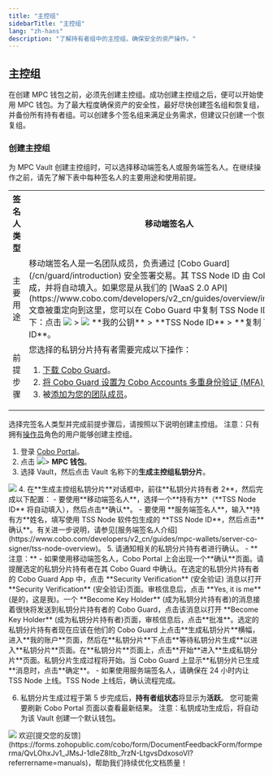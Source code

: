 ```yaml
---
title: "主控组"
sidebarTitle: "主控组"
lang: "zh-hans"
description: "了解持有者组中的主控组，确保安全的资产操作。"
---
```


## 主控组
在创建 MPC 钱包之前，必须先创建主控组。成功创建主控组之后，便可以开始使用 MPC 钱包。为了最大程度确保资产的安全性，最好尽快创建签名组和恢复组，并备份所有持有者组。可以创建多个签名组来满足业务需求，但建议只创建一个恢复组。

<a id="create-main-group"></a>
### 创建主控组
为 MPC Vault 创建主控组时，可以选择移动端签名人或服务端签名人。在继续操作之前，请先了解下表中每种签名人的主要用途和使用前提。

<a id="signer-type"></a>
<table class="six-columns">
  <tr>
    <th>签名人类型</th>
    <th>移动端签名人</th>
    <th>服务端签名人</th>
  </tr>
  <tr>
    <td>主要用途</td>
    <td>
      移动端签名人是一名团队成员，负责通过 [Cobo Guard](/cn/guard/introduction) 安全签署交易。其 TSS Node ID 由 Cobo Guard 生成，并将自动填入。<Note>如果您是从我们的 [WaaS 2.0 API](https://www.cobo.com/developers/v2_cn/guides/overview/introduction) 文章被重定向到这里，您可以在 Cobo Guard 中复制 TSS Node ID，步骤如下：点击 <img src="/en/images/cobo-guard/common/icon_menu.svg" className="icon"></img> > <img src="/en/images/cobo-guard/common/icon_key.svg" className="icon"></img> **我的公钥** > **TSS Node ID** > **复制 TSS Node ID**。</Note>
    </td>
    <td>
      服务端签名人是一个服务器节点，用于自动通过 TSS Node 软件包签署交易。其 TSS Node ID 通过 Cobo 提供的 TSS 软件包生成，且必须在设置钱包之前生成。有关进一步说明，请参见[服务端签名人介绍](https://www.cobo.com/developers/v2_cn/guides/mpc-wallets/server-co-signer/tss-node-overview)。<Info>对于高频交易，我们建议选择服务端签名人进行自动签名。</Info>
    </td>
  </tr>
  <tr>
    <td>前提步骤</td>
    <td>
      您选择的私钥分片持有者需要完成以下操作：
      <ol>
        <li><a href="/cn/guard/download">下载 Cobo Guard</a>。</li>
        <li><a href="/cn/accounts/set-up-mfa#set-up-cobo-guard">将 Cobo Guard 设置为 Cobo Accounts 多重身份验证 (MFA) 方法之一</a>。</li>
        <li>被<a href="/cn/portal/organization/manage-members">添加为您的团队成员</a>。</li>
      </ol>
    </td>
    <td>
      您选择的私钥分片持有者需要向您提供他们生成的 TSS Node ID。
    </td>
  </tr>
</table>

选择完签名人类型并完成前提步骤后，请按照以下说明创建主控组。
<Note>注意：只有拥有[操作员](/cn/portal/organization/roles-and-permissions)角色的用户能够创建主控组。</Note>

1. 登录 [Cobo Portal](https://portal.cobo.com/login)。
2. 点击 <img src="/cn/images/mpc-wallet/wallets-icon.svg" className="icon"></img>> **MPC 钱包**。
3. 选择 Vault，然后点击 Vault 名称下的**生成主控组私钥分片**。
<img src="/cn/images/mpc-wallet/create-main-key-group.png" className="screenshot_full_screen"/>
4. 在**生成主控组私钥分片**对话框中，前往**私钥分片持有者 2**，然后完成以下配置：<a id="on-the-create-main-group-dialog"></a>
    - 要使用**移动端签名人**，选择一个**持有方**（**TSS Node ID** 将自动填入），然后点击**确认**。
    - 要使用 **服务端签名人**，输入**持有方**姓名，填写使用 TSS Node 软件包生成的 **TSS Node ID**，然后点击**确认**。有关进一步说明，请参见[服务端签名人介绍](https://www.cobo.com/developers/v2_cn/guides/mpc-wallets/server-co-signer/tss-node-overview)。
5. 请通知相关的私钥分片持有者进行确认。
    - **注意：**
        - 如果使用移动端签名人，Cobo Portal 上会出现一个**确认**页面。请提醒选定的私钥分片持有者在其 Cobo Guard 中确认。在选定的私钥分片持有者的 Cobo Guard App 中，点击 **Security Verification** (安全验证) 消息以打开 **Security Verification** (安全验证)页面。审核信息后，点击 **Yes, it is me** (是的，这是我)。一个 **Become Key Holder** (成为私钥分片持有者)的消息接着很快将发送到私钥分片持有者的 Cobo Guard，点击该消息以打开 **Become Key Holder** (成为私钥分片持有者)页面，审核信息后，点击**批准**。选定的私钥分片持有者现在应该在他们的 Cobo Guard 上点击**生成私钥分片**横幅，进入**我的账户**页面，然后在**私钥分片**下点击**等待私钥分片生成**以进入**私钥分片**页面。在**私钥分片**页面上，点击**开始**进入**生成私钥分片**页面。私钥分片生成过程将开始。当 Cobo Guard 上显示**私钥分片已生成**消息时，点击**确定**。
        - 如果使用服务端签名人，请确保在 24 小时内让 TSS Node 上线。TSS Node 上线后，确认流程完成。

6. 私钥分片生成过程于第 5 步完成后，**持有者组状态**将显示为**活跃**。
<Info>您可能需要刷新 Cobo Portal 页面以查看最新结果。</Info>
<Info>注意：私钥成功生成后，将自动为该 Vault 创建一个默认钱包。</Info>
<img src="/cn/images/mpc-wallet/main-group-active.png" className="screenshot_full_screen"/>
<Tip>欢迎[提交您的反馈](https://forms.zohopublic.com/cobo/form/DocumentFeedbackForm/formperma/QvLOhxJv1_JMsJ-1dleZ8Itb_7rzN-LtgvsDdxosoVI?referrername=manuals)，帮助我们持续优化文档质量！</Tip>